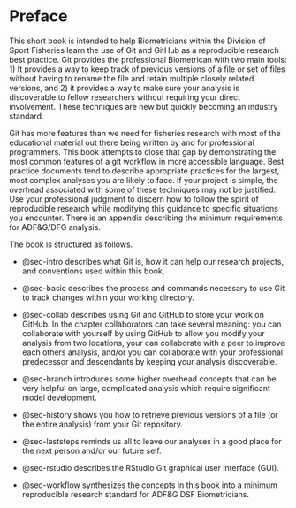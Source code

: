 # Preface {.unnumbered}

This short book is intended to help Biometricians within the Division of Sport Fisheries learn the use of Git and GitHub as a reproducible research best practice. Git provides the professional Biometrican with two main tools: 1) It provides a way to keep track of previous versions of a file or set of files without having to rename the file and retain multiple closely related versions, and 2) it provides a way to make sure your analysis is discoverable to fellow researchers without requiring your direct involvement. These techniques are new but quickly becoming an industry standard.

Git has more features than we need for fisheries research with most of the educational material out there being written by and for professional programmers. This book attempts to close that gap by demonstrating the most common features of a git workflow in more accessible language. Best practice documents tend to describe appropriate practices for the largest, most complex analyses you are likely to face. If your project is simple, the overhead associated with some of these techniques may not be justified. Use your professional judgment to discern how to follow the spirit of reproducible research while modifying this guidance to specific situations you encounter. There is an appendix describing the minimum requirements for ADF&G/DFG analysis.

The book is structured as follows.

-   @sec-intro describes what Git is, how it can help our research projects, and conventions used within this book.

-   @sec-basic describes the process and commands necessary to use Git to track changes within your working directory.

-   @sec-collab describes using Git and GitHub to store your work on GitHub. In the chapter collaborators can take several meaning: you can collaborate with yourself by using GitHub to allow you modify your analysis from two locations, your can collaborate with a peer to improve each others analysis, and/or you can collaborate with your professional predecessor and descendants by keeping your analysis discoverable.

-   @sec-branch introduces some higher overhead concepts that can be very helpful on large, complicated analysis which require significant model development.

-   @sec-history shows you how to retrieve previous versions of a file (or the entire analysis) from your Git repository.

-   @sec-laststeps reminds us all to leave our analyses in a good place for the next person and/or our future self.

-   @sec-rstudio describes the RStudio Git graphical user interface (GUI).

-   @sec-workflow synthesizes the concepts in this book into a minimum reproducible research standard for ADF&G DSF Biometricians.
